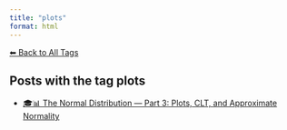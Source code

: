 ```yaml
---
title: "plots"
format: html
---
```


[⬅ Back to All Tags](../tags.qmd)

## Posts with the tag **plots**

- [🎓📊 The Normal Distribution — Part 3: Plots, CLT, and Approximate Normality](/posts/courses/statistics/normal_distribution/part-3/normal-distribution-part3.html)
